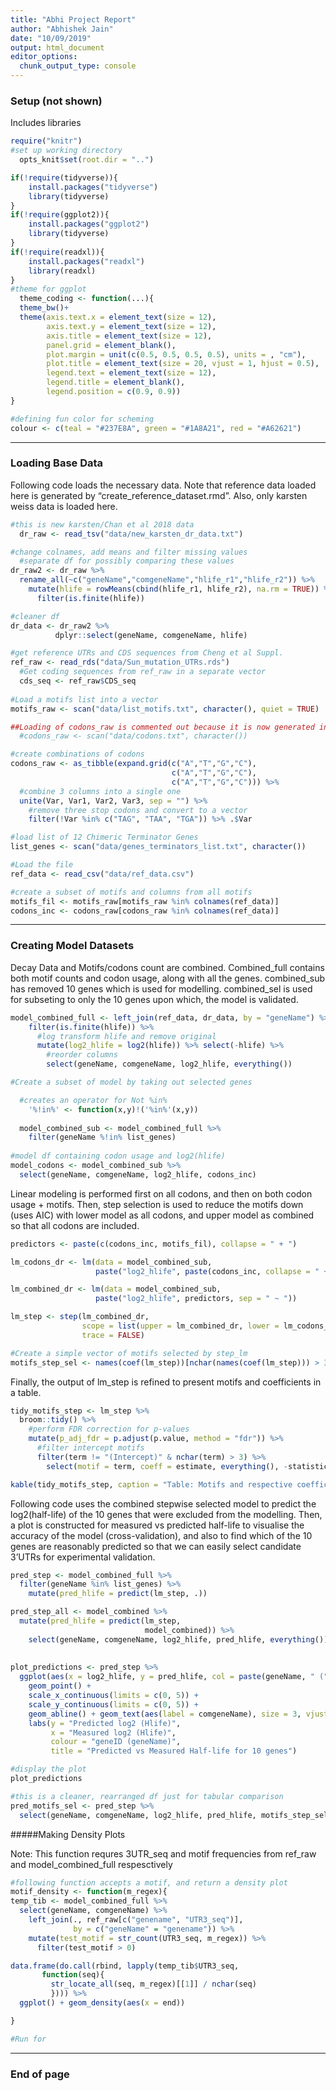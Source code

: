 ```yaml
---
title: "Abhi Project Report"
author: "Abhishek Jain"
date: "10/09/2019"
output: html_document
editor_options: 
  chunk_output_type: console
---
```



### Setup (not shown)

Includes libraries

```R
require("knitr")
#set up working directory
  opts_knit$set(root.dir = "..")

if(!require(tidyverse)){
    install.packages("tidyverse")
    library(tidyverse)
}
if(!require(ggplot2)){
    install.packages("ggplot2")
    library(tidyverse)
}
if(!require(readxl)){
    install.packages("readxl")
    library(readxl)
}
#theme for ggplot  
  theme_coding <- function(...){
  theme_bw()+
  theme(axis.text.x = element_text(size = 12),
        axis.text.y = element_text(size = 12),
        axis.title = element_text(size = 12),
        panel.grid = element_blank(),
        plot.margin = unit(c(0.5, 0.5, 0.5, 0.5), units = , "cm"),
        plot.title = element_text(size = 20, vjust = 1, hjust = 0.5),
        legend.text = element_text(size = 12),
        legend.title = element_blank(),
        legend.position = c(0.9, 0.9))
}

#defining fun color for scheming
colour <- c(teal = "#237E8A", green = "#1A8A21", red = "#A62621")

```

---

### Loading Base Data

Following code loads the necessary data. Note that reference data loaded here is generated by "create_reference_dataset.rmd". Also, only karsten weiss data is loaded here.

```R
#this is new karsten/Chan et al 2018 data
  dr_raw <- read_tsv("data/new_karsten_dr_data.txt")

#change colnames, add means and filter missing values 
  #separate df for possibly comparing these values
dr_raw2 <- dr_raw %>%
  rename_all(~c("geneName","comgeneName","hlife_r1","hlife_r2")) %>%
    mutate(hlife = rowMeans(cbind(hlife_r1, hlife_r2), na.rm = TRUE)) %>% 
      filter(is.finite(hlife)) 

#cleaner df
dr_data <- dr_raw2 %>%
          dplyr::select(geneName, comgeneName, hlife)

```


```R
#get reference UTRs and CDS sequences from Cheng et al Suppl.
ref_raw <- read_rds("data/Sun_mutation_UTRs.rds")
  #Get coding sequences from ref_raw in a separate vector
  cds_seq <- ref_raw$CDS_seq
  
#Load a motifs list into a vector
motifs_raw <- scan("data/list_motifs.txt", character(), quiet = TRUE)

##Loading of codons_raw is commented out because it is now generated in-code
  #codons_raw <- scan("data/codons.txt", character())

#create combinations of codons
codons_raw <- as_tibble(expand.grid(c("A","T","G","C"), 
                                    c("A","T","G","C"), 
                                    c("A","T","G","C"))) %>%
  #combine 3 columns into a single one
  unite(Var, Var1, Var2, Var3, sep = "") %>% 
    #remove three stop codons and convert to a vector
    filter(!Var %in% c("TAG", "TAA", "TGA")) %>% .$Var 

#load list of 12 Chimeric Terminator Genes  
list_genes <- scan("data/genes_terminators_list.txt", character())

```

```R

#Load the file
ref_data <- read_csv("data/ref_data.csv")

#create a subset of motifs and columns from all motifs  
motifs_fil <- motifs_raw[motifs_raw %in% colnames(ref_data)]
codons_inc <- codons_raw[codons_raw %in% colnames(ref_data)]


```

---

### Creating Model Datasets

Decay Data and Motifs/codons count are combined. Combined_full contains both motif counts and codon usage, along with all the genes. combined_sub has removed 10 genes which is used for modelling. combined_sel is used for subseting to only the 10 genes upon which, the model is validated.   

```R

model_combined_full <- left_join(ref_data, dr_data, by = "geneName") %>% 
    filter(is.finite(hlife)) %>% 
      #log transform hlife and remove original
      mutate(log2_hlife = log2(hlife)) %>% select(-hlife) %>%
        #reorder columns
        select(geneName, comgeneName, log2_hlife, everything())

#Create a subset of model by taking out selected genes

  #creates an operator for Not %in%
    '%!in%' <- function(x,y)!('%in%'(x,y))
    
  model_combined_sub <- model_combined_full %>%
    filter(geneName %!in% list_genes)
  
#model df containing codon usage and log2(hlife)
model_codons <- model_combined_sub %>% 
  select(geneName, comgeneName, log2_hlife, codons_inc)    
```

Linear modeling is performed first on all codons, and then on both codon usage + motifs. Then, step selection is used to reduce the motifs down (uses AIC) with lower model as all codons, and upper model as combined so that all codons are included. 


```R
predictors <- paste(c(codons_inc, motifs_fil), collapse = " + ")

lm_codons_dr <- lm(data = model_combined_sub, 
                   paste("log2_hlife", paste(codons_inc, collapse = " + "), sep = " ~ "))

lm_combined_dr <- lm(data = model_combined_sub, 
                   paste("log2_hlife", predictors, sep = " ~ "))

lm_step <- step(lm_combined_dr, 
                scope = list(upper = lm_combined_dr, lower = lm_codons_dr),
                trace = FALSE)

#Create a simple vector of motifs selected by step_lm
motifs_step_sel <- names(coef(lm_step))[nchar(names(coef(lm_step))) > 3][-1]
```

Finally, the output of lm_step is refined to present motifs and coefficients in a table. 

```R
tidy_motifs_step <- lm_step %>%
  broom::tidy() %>%
    #perform FDR correction for p-values
    mutate(p_adj_fdr = p.adjust(p.value, method = "fdr")) %>%
      #filter intercept motifs
      filter(term != "(Intercept)" & nchar(term) > 3) %>%
        select(motif = term, coeff = estimate, everything(), -statistic)

kable(tidy_motifs_step, caption = "Table: Motifs and respective coefficients for motifs, selected in combined model for predicting log2(RNA half life) using Codon usage and 3'UTR motifs. Selection was performed using step() function in R, keeping all the codons")
```


Following code uses the combined stepwise selected model to predict the log2(half-life) of the 10 genes that were excluded from the modelling. Then, a plot is constructed for measured vs predicted half-life to visualise the accuracy of the model (cross-validation), and also to find which of the 10 genes are reasonably predicted so that we can easily select candidate 3'UTRs for experimental validation.  

```R

pred_step <- model_combined_full %>%
  filter(geneName %in% list_genes) %>%
    mutate(pred_hlife = predict(lm_step, .))

pred_step_all <- model_combined %>%
  mutate(pred_hlife = predict(lm_step, 
                              model_combined)) %>%
    select(geneName, comgeneName, log2_hlife, pred_hlife, everything())
  
  
plot_predictions <- pred_step %>%
  ggplot(aes(x = log2_hlife, y = pred_hlife, col = paste(geneName, " (", comgeneName, ")"))) +
    geom_point() + 
    scale_x_continuous(limits = c(0, 5)) + 
    scale_y_continuous(limits = c(0, 5)) + 
    geom_abline() + geom_text(aes(label = comgeneName), size = 3, vjust = 0, nudge_y = 0.1, angle = 45) +
    labs(y = "Predicted log2 (Hlife)", 
         x = "Measured log2 (Hlife)",
         colour = "geneID (geneName)",
         title = "Predicted vs Measured Half-life for 10 genes")

#display the plot
plot_predictions

#this is a cleaner, rearranged df just for tabular comparison
pred_motifs_sel <- pred_step %>% 
  select(geneName, comgeneName, log2_hlife, pred_hlife, motifs_step_sel)
```



#####Making Density Plots 
  
Note: This function requres 3UTR_seq and motif frequencies from ref_raw and model_combined_full respesctively

```R

#following function accepts a motif, and return a density plot 
motif_density <- function(m_regex){
temp_tib <- model_combined_full %>% 
  select(geneName, comgeneName) %>%
    left_join(., ref_raw[c("genename", "UTR3_seq")], 
              by = c("geneName" = "genename")) %>%
    mutate(test_motif = str_count(UTR3_seq, m_regex)) %>%
      filter(test_motif > 0)

data.frame(do.call(rbind, lapply(temp_tib$UTR3_seq, 
       function(seq){
         str_locate_all(seq, m_regex)[[1]] / nchar(seq)
         }))) %>% 
  ggplot() + geom_density(aes(x = end))

}

#Run for 

```

---

### End of page